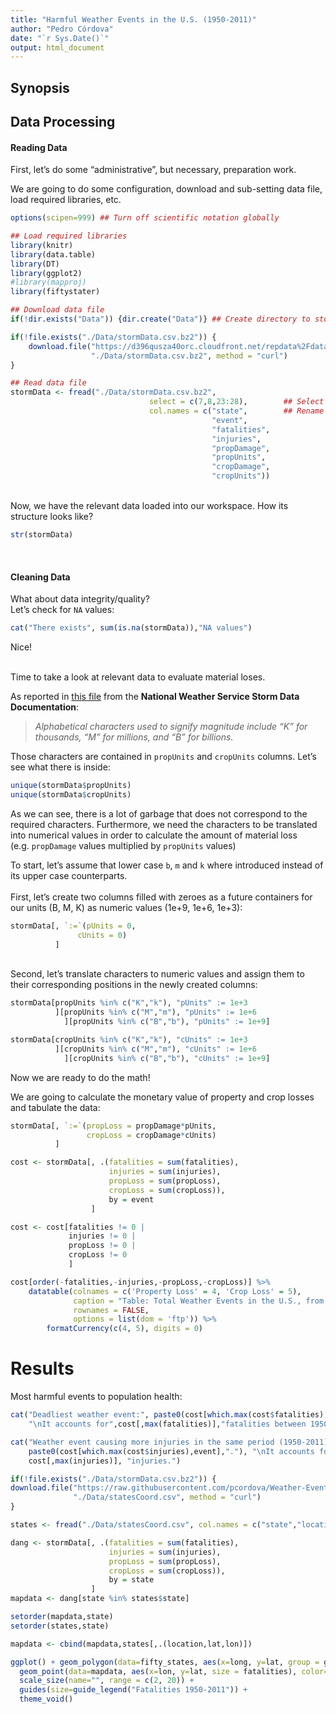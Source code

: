 ```yaml
---
title: "Harmful Weather Events in the U.S. (1950-2011)"
author: "Pedro Córdova"
date: "`r Sys.Date()`"
output: html_document
---
```


## Synopsis

## Data Processing

#### Reading Data

First, let's do some "administrative", but necessary, preparation work.

We are going to do some configuration, download and sub-setting data file, load required libraries, etc.
```r
options(scipen=999) ## Turn off scientific notation globally

## Load required libraries
library(knitr)
library(data.table)
library(DT)
library(ggplot2)
#library(mapproj)
library(fiftystater)

## Download data file
if(!dir.exists("Data")) {dir.create("Data")} ## Create directory to store the file

if(!file.exists("./Data/stormData.csv.bz2")) {
    download.file("https://d396qusza40orc.cloudfront.net/repdata%2Fdata%2FStormData.csv.bz2",
                  "./Data/stormData.csv.bz2", method = "curl")
}

## Read data file
stormData <- fread("./Data/stormData.csv.bz2",
                               select = c(7,8,23:28),        ## Select just relevant columns
                               col.names = c("state",        ## Rename columns
                                             "event",
                                             "fatalities",
                                             "injuries",
                                             "propDamage",
                                             "propUnits",
                                             "cropDamage",
                                             "cropUnits"))
```
<br>
Now, we have the relevant data loaded into our workspace. 
How its structure looks like?
```r
str(stormData)
```
<br>

#### Cleaning Data

What about data integrity/quality?  
Let's check for `NA` values:
```r
cat("There exists", sum(is.na(stormData)),"NA values")
```
Nice!  

<br>
Time to take a look at relevant data to evaluate material loses.

As reported in [this file]("https://d396qusza40orc.cloudfront.net/repdata%2Fpeer2_doc%2Fpd01016005curr.pdf") from the **National Weather Service Storm Data Documentation**:  

> _Alphabetical characters used to signify magnitude include “K” for thousands, “M” for millions, and “B” for billions._

Those characters are contained in `propUnits` and `cropUnits` columns. Let's see what there is inside:
```r
unique(stormData$propUnits)
unique(stormData$cropUnits)
```
As we can see, there is a lot of garbage that does not correspond to the required characters. Furthermore, we need the characters to be translated into numerical values in order to calculate the amount of material loss (e.g. `propDamage` values multiplied by `propUnits` values)

To start, let's assume that lower case `b`, `m` and `k` where introduced instead of its upper case counterparts.
<br>
<br>
First, let's create two columns filled with zeroes as a future containers for our units (B, M, K) as numeric values (1e+9, 1e+6, 1e+3):
```r
stormData[, `:=`(pUnits = 0,
               cUnits = 0)
          ]
```
<br>
Second, let's translate characters to numeric values and assign them to their corresponding positions in the newly created columns:
```r
stormData[propUnits %in% c("K","k"), "pUnits" := 1e+3
          ][propUnits %in% c("M","m"), "pUnits" := 1e+6
            ][propUnits %in% c("B","b"), "pUnits" := 1e+9]

stormData[cropUnits %in% c("K","k"), "cUnits" := 1e+3
          ][cropUnits %in% c("M","m"), "cUnits" := 1e+6
            ][cropUnits %in% c("B","b"), "cUnits" := 1e+9]
```
Now we are ready to do the math!

We are going to calculate the monetary value of property and crop losses and tabulate the data:
```r
stormData[, `:=`(propLoss = propDamage*pUnits,
                 cropLoss = cropDamage*cUnits)
          ]
```

```r
cost <- stormData[, .(fatalities = sum(fatalities),
                      injuries = sum(injuries),
                      propLoss = sum(propLoss),
                      cropLoss = sum(cropLoss)),
                      by = event
                  ]

cost <- cost[fatalities != 0 |
             injuries != 0 |
             propLoss != 0 |
             cropLoss != 0
             ]

cost[order(-fatalities,-injuries,-propLoss,-cropLoss)] %>% 
    datatable(colnames = c('Property Loss' = 4, 'Crop Loss' = 5),
              caption = "Table: Total Weather Events in the U.S., from Deadliest to less Harmful (1950-2011)",
              rownames = FALSE,
              options = list(dom = 'ftp')) %>%
        formatCurrency(c(4, 5), digits = 0)


```


# Results

Most harmful events to population health:
```r
cat("Deadliest weather event:", paste0(cost[which.max(cost$fatalities),event],"."),
    "\nIt accounts for",cost[,max(fatalities)],"fatalities between 1950 and 2011.")

cat("Weather event causing more injuries in the same period (1950-2011):",
    paste0(cost[which.max(cost$injuries),event],"."), "\nIt accounts for",
    cost[,max(injuries)], "injuries.")
```

```r
if(!file.exists("./Data/stormData.csv.bz2")) {
download.file("https://raw.githubusercontent.com/pcordova/Weather-Events/main/statesCoord.csv",
              "./Data/statesCoord.csv", method = "curl")
}

states <- fread("./Data/statesCoord.csv", col.names = c("state","location","lat","lon"))

dang <- stormData[, .(fatalities = sum(fatalities),
                      injuries = sum(injuries),
                      propLoss = sum(propLoss),
                      cropLoss = sum(cropLoss)),
                      by = state
                  ]
mapdata <- dang[state %in% states$state]

setorder(mapdata,state)
setorder(states,state)

mapdata <- cbind(mapdata,states[,.(location,lat,lon)])
```

```r

ggplot() + geom_polygon(data=fifty_states, aes(x=long, y=lat, group = group),color="white", fill="grey92" ) + 
  geom_point(data=mapdata, aes(x=lon, y=lat, size = fatalities), color="blue") + 
  scale_size(name="", range = c(2, 20)) + 
  guides(size=guide_legend("Fatalities 1950-2011")) +
  theme_void()
```

